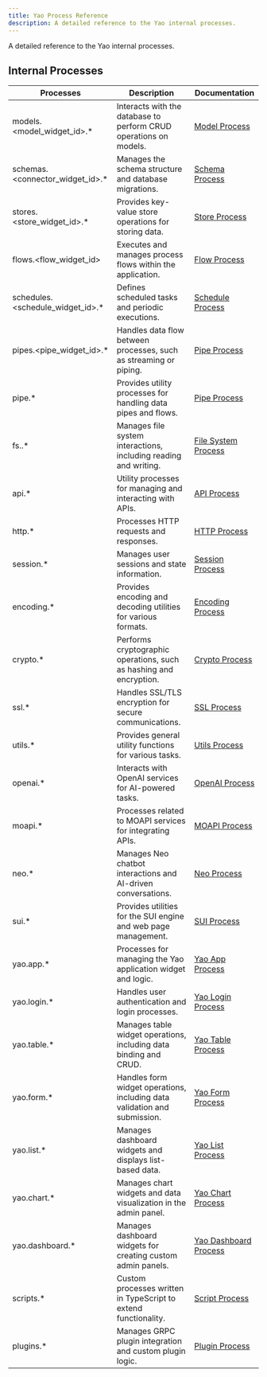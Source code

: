 ```yaml
---
title: Yao Process Reference
description: A detailed reference to the Yao internal processes.
---
```


A detailed reference to the Yao internal processes.

## Internal Processes

| Processes                         | Description                                                               | Documentation                                    |
| --------------------------------- | ------------------------------------------------------------------------- | ------------------------------------------------ |
| models.<model_widget_id>.\*       | Interacts with the database to perform CRUD operations on models.         | [Model Process](processes/models)                |
| schemas.<connector_widget_id>.\*  | Manages the schema structure and database migrations.                     | [Schema Process](processes/schemas)              |
| stores.<store_widget_id>.\*       | Provides key-value store operations for storing data.                     | [Store Process](processes/stores)                |
| flows.<flow_widget_id>            | Executes and manages process flows within the application.                | [Flow Process](processes/flows)                  |
| schedules.<schedule_widget_id>.\* | Defines scheduled tasks and periodic executions.                          | [Schedule Process](processes/schedule)           |
| pipes.<pipe_widget_id>.\*         | Handles data flow between processes, such as streaming or piping.         | [Pipe Process](processes/pipe)                   |
| pipe.\*                           | Provides utility processes for handling data pipes and flows.             | [Pipe Process](processes/pipe)                   |
| fs.<namespace>.\*                 | Manages file system interactions, including reading and writing.          | [File System Process](processes/fs)              |
| api.\*                            | Utility processes for managing and interacting with APIs.                 | [API Process](processes/api)                     |
| http.\*                           | Processes HTTP requests and responses.                                    | [HTTP Process](processes/http)                   |
| session.\*                        | Manages user sessions and state information.                              | [Session Process](processes/session)             |
| encoding.\*                       | Provides encoding and decoding utilities for various formats.             | [Encoding Process](processes/encoding)           |
| crypto.\*                         | Performs cryptographic operations, such as hashing and encryption.        | [Crypto Process](processes/crypto)               |
| ssl.\*                            | Handles SSL/TLS encryption for secure communications.                     | [SSL Process](processes/ssl)                     |
| utils.\*                          | Provides general utility functions for various tasks.                     | [Utils Process](processes/utils)                 |
| openai.\*                         | Interacts with OpenAI services for AI-powered tasks.                      | [OpenAI Process](processes/openai)               |
| moapi.\*                          | Processes related to MOAPI services for integrating APIs.                 | [MOAPI Process](processes/moapi)                 |
| neo.\*                            | Manages Neo chatbot interactions and AI-driven conversations.             | [Neo Process](processes/neo)                     |
| sui.\*                            | Provides utilities for the SUI engine and web page management.            | [SUI Process](processes/sui)                     |
| yao.app.\*                        | Processes for managing the Yao application widget and logic.              | [Yao App Process](processes/yao-app)             |
| yao.login.\*                      | Handles user authentication and login processes.                          | [Yao Login Process](processes/yao-login)         |
| yao.table.\*                      | Manages table widget operations, including data binding and CRUD.         | [Yao Table Process](processes/yao-table)         |
| yao.form.\*                       | Handles form widget operations, including data validation and submission. | [Yao Form Process](processes/yao-form)           |
| yao.list.\*                       | Manages dashboard widgets and displays list-based data.                   | [Yao List Process](processes/yao-list)           |
| yao.chart.\*                      | Manages chart widgets and data visualization in the admin panel.          | [Yao Chart Process](processes/yao-chart)         |
| yao.dashboard.\*                  | Manages dashboard widgets for creating custom admin panels.               | [Yao Dashboard Process](processes/yao-dashboard) |
| scripts.\*                        | Custom processes written in TypeScript to extend functionality.           | [Script Process](processes/scripts)              |
| plugins.\*                        | Manages GRPC plugin integration and custom plugin logic.                  | [Plugin Process](processes/plugins)              |
